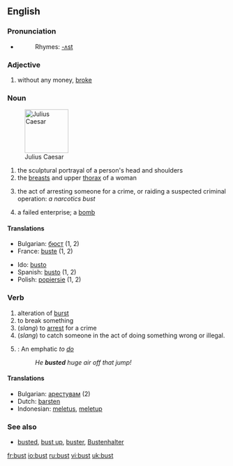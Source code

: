 ==English==

===Pronunciation===
* {{IPA|/'bʌst/}}
*:Rhymes: [[Rhymes:English:-ʌst|-ʌst]]

===Adjective===
{{en-adj-er}}
# {{slang}} without any money, [[broke]]

===Noun===
{{en-noun}}

[[Image:Julius caesar.jpg|thumb|right|100px|Julius Caesar]]
# the sculptural portrayal of a person's head and shoulders
# the [[breast]]s and upper [[thorax]] of a woman
# {{slang}} the act of arresting someone for a crime, or raiding a suspected criminal operation: ''a narcotics bust''
# {{slang}} a failed enterprise; a [[bomb]]

====Translations====
{{rfc-trans}}
{{top}}
*Bulgarian: [[бюст]] {{m}} (1, 2)
*France: [[buste]] (1, 2)
{{mid}}
*Ido: [[busto]]
*Spanish: [[busto]] {{m}} (1, 2)
*Polish: [[popiersie]] {{m}} (1, 2)
{{bottom}}

===Verb===
{{en-verb}}

# alteration of [[burst]]
# to break something
#(''slang'') to [[arrest]] for a crime
#(''slang'') to catch someone in the act of doing something wrong or illegal.
#{{snowboarding}}: An emphatic ''to [[do]]''
#:''He '''busted''' huge air off that jump!''

====Translations====
{{rfc-trans}}
{{top}}
*Bulgarian: [[арестувам]] (2)
*Dutch: [[barsten]]
*Indonesian: [[letus|meletus]], [[letup|meletup]]
{{mid}}
{{bottom}}

===See also===
*[[busted]], [[bust up]], [[buster]], [[Bustenhalter]]

[[fr:bust]]
[[io:bust]]
[[ru:bust]]
[[vi:bust]]
[[uk:bust]]